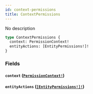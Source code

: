 ```yaml
---
id: context-permissions
title: ContextPermissions
---
```


No description

```graphql
type ContextPermissions {
  context: PermissionContext!
  entityActions: [EntityPermissions!]!
}
```

### Fields

#### `context` ([`PermissionContext!`](/docs/graphql/enums/permission-context))

#### `entityActions` ([`[EntityPermissions!]!`](/docs/graphql/objects/entity-permissions))
